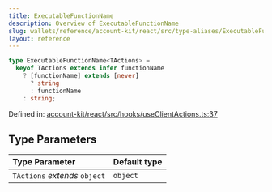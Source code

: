 ```yaml
---
title: ExecutableFunctionName
description: Overview of ExecutableFunctionName
slug: wallets/reference/account-kit/react/src/type-aliases/ExecutableFunctionName
layout: reference
---
```


```ts
type ExecutableFunctionName<TActions> =
  keyof TActions extends infer functionName
    ? [functionName] extends [never]
      ? string
      : functionName
    : string;
```

Defined in: [account-kit/react/src/hooks/useClientActions.ts:37](https://github.com/alchemyplatform/aa-sdk/blob/49e74eee8606f480b200b4612d00d950da8a8742/account-kit/react/src/hooks/useClientActions.ts#L37)

## Type Parameters

| Type Parameter                | Default type |
| :---------------------------- | :----------- |
| `TActions` _extends_ `object` | `object`     |

